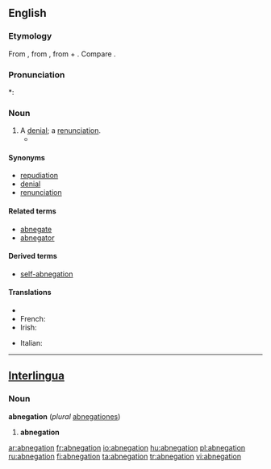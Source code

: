 ==English==

===Etymology===
From {{etyl|la}} {{term|abnegatio|lang=la}}, from {{term|abnego|abnegō|refuse, deny|lang=la}}, from {{term|ab||from, away from|lang=la}} + {{term|nego|negō|deny; refuse, say no|lang=la}}. Compare {{etyl|fr|-}} {{term|abnégation|lang=fr}}.

===Pronunciation===
*: {{rhymes|eɪʃən}}

===Noun===
{{en-noun}}

# A [[denial]]; a [[renunciation]].
#* {{quote-book|passage=With '''abnegation''' of God, of his honor, and of religion, they may retain the friendship of the court."|author=[[w:John Knox|John Knox]]|title=Letter to the Queen Dowager|year=1558}}

====Synonyms====
* [[repudiation]]
* [[denial]]
* [[renunciation]]

====Related terms====
* [[abnegate]]
* [[abnegator]]

====Derived terms====
* [[self-abnegation]]

====Translations====
{{trans-top|denial; renunciation}}
* {{trreq|Finnish}}
* French: {{t+|fr|abnégation|f}}
* Irish: {{t-|ga|diúltú do|m|xs=Irish}}
{{trans-mid}}
* Italian: {{t+|it|abnegazione|f}}
{{trans-bottom}}

----

==[[Interlingua]]==
===Noun===
'''abnegation''' (''plural'' [[abnegationes]])

# '''abnegation'''

[[ar:abnegation]]
[[fr:abnegation]]
[[io:abnegation]]
[[hu:abnegation]]
[[pl:abnegation]]
[[ru:abnegation]]
[[fi:abnegation]]
[[ta:abnegation]]
[[tr:abnegation]]
[[vi:abnegation]]